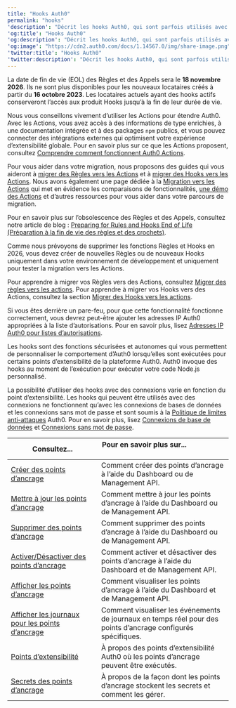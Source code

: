 ---
title: "Hooks Auth0"
permalink: "hooks"
'description': "Décrit les hooks Auth0, qui sont parfois utilisés avec les bases de données et les connexions sans mot de passe."
'og:title': "Hooks Auth0"
'og:description': "Décrit les hooks Auth0, qui sont parfois utilisés avec les bases de données et les connexions sans mot de passe."
'og:image': "https://cdn2.auth0.com/docs/1.14567.0/img/share-image.png"
'twitter:title': "Hooks Auth0"
'twitter:description': "Décrit les hooks Auth0, qui sont parfois utilisés avec les bases de données et les connexions sans mot de passe."
---

<Warning>

La date de fin de vie (EOL) des Règles et des Appels sera le **18 novembre 2026**. Ils ne sont plus disponibles pour les nouveaux locataires créés à partir du **16 octobre 2023**. Les locataires actuels ayant des hooks actifs conserveront l’accès aux produit Hooks jusqu’à la fin de leur durée de vie.

Nous vous conseillons vivement d’utiliser les Actions pour étendre Auth0. Avec les Actions, vous avez accès à des informations de type enrichies, à une documentation intégrée et à des packages `npm` publics, et vous pouvez connecter des intégrations externes qui optimisent votre expérience d’extensibilité globale. Pour en savoir plus sur ce que les Actions proposent, consultez [Comprendre comment fonctionnent Auth0 Actions](/docs/fr-ca/customize/actions/actions-overview).

Pour vous aider dans votre migration, nous proposons des guides qui vous aideront à [migrer des Règles vers les Actions](/docs/fr-ca/customize/actions/migrate/migrate-from-rules-to-actions) et à [migrer des Hooks vers les Actions](/docs/fr-ca/customize/actions/migrate/migrate-from-hooks-to-actions). Nous avons également une page dédiée à la [Migration vers les Actions](https://auth0.com/extensibility/movetoactions) qui met en évidence les comparaisons de fonctionnalités, [une démo des Actions](https://www.youtube.com/watch?v=UesFSY1klrI)  et d’autres ressources pour vous aider dans votre parcours de migration.

Pour en savoir plus sur l’obsolescence des Règles et des Appels, consultez notre article de blog : [Preparing for Rules and Hooks End of Life (Préparation à la fin de vie des règles et des crochets)](https://auth0.com/blog/preparing-for-rules-and-hooks-end-of-life/).

</Warning>

<Warning>

Comme nous prévoyons de supprimer les fonctions Règles et Hooks en 2026, vous devez créer de nouvelles Règles ou de nouveaux Hooks uniquement dans votre environnement de développement et uniquement pour tester la migration vers les Actions.

Pour apprendre à migrer vos Règles vers des Actions, consultez [Migrer des règles vers les actions](/docs/fr-ca/customize/actions/migrate/migrate-from-rules-to-actions). Pour apprendre à migrer vos Hooks vers des Actions, consultez la section [Migrer des Hooks vers les actions](/docs/fr-ca/customize/actions/migrate/migrate-from-hooks-to-actions).

</Warning>

<Callout icon="file-lines" color="#0EA5E9" iconType="regular">

Si vous êtes derrière un pare-feu, pour que cette fonctionnalité fonctionne correctement, vous devrez peut-être ajouter les adresses IP Auth0 appropriées à la liste d’autorisations. Pour en savoir plus, lisez [Adresses IP Auth0 pour listes d’autorisations](/docs/fr-ca/secure/security-guidance/data-security/allowlist).

</Callout>

Les hooks sont des fonctions sécurisées et autonomes qui vous permettent de personnaliser le comportement d’Auth0 lorsqu’elles sont exécutées pour certains points d’extensibilité de la plateforme Auth0. Auth0 invoque des hooks au moment de l’exécution pour exécuter votre code Node.js personnalisé.

La possibilité d’utiliser des hooks avec des connexions varie en fonction du point d’extensibilité. Les hooks qui peuvent être utilisés avec des connexions ne fonctionnent qu’avec les connexions de bases de données et les connexions sans mot de passe et sont soumis à la [Politique de limites anti-attaques](/docs/fr-ca/troubleshoot/customer-support/operational-policies/rate-limit-policy) Auth0. Pour en savoir plus, lisez [Connexions de base de données](/docs/fr-ca/connections/database) et [Connexions sans mot de passe](/docs/fr-ca/connections/passwordless).

<table class="table"><thead>
<tr>
<th><strong>Consultez...</strong></th>
<th><strong>Pour en savoir plus sur...</strong>                                </th>
</tr>
</thead>
<tbody>
<tr>
<td><a href="/docs/docs/fr-ca/hooks/create-hooks">Créer des points d’ancrage</a></td>
<td>Comment créer des points d’ancrage à l’aide du Dashboard ou de Management API.</td>
</tr>
<tr>
<td><a href="/docs/docs/fr-ca/hooks/update-hooks">Mettre à jour les points d’ancrage</a></td>
<td>Comment mettre à jour les points d’ancrage à l’aide du Dashboard ou de Management API.</td>
</tr>
<tr>
<td><a href="/docs/docs/fr-ca/hooks/delete-hooks">Supprimer des points d’ancrage</a></td>
<td>Comment supprimer des points d’ancrage à l’aide du Dashboard ou de Management API.</td>
</tr>
<tr>
<td><a href="/docs/docs/fr-ca/hooks/enable-disable-hooks">Activer/Désactiver des points d’ancrage</a></td>
<td>Comment activer et désactiver des points d’ancrage à l’aide du Dashboard et de Management API.</td>
</tr>
<tr>
<td><a href="/docs/docs/fr-ca/hooks/view-hooks">Afficher les points d’ancrage</a></td>
<td>Comment visualiser les points d’ancrage à l’aide du Dashboard et de Management API.</td>
</tr>
<tr>
<td><a href="/docs/docs/fr-ca/hooks/view-logs-for-hooks">Afficher les journaux pour les points d’ancrage</a></td>
<td>Comment visualiser les événements de journaux en temps réel pour des points d’ancrage configurés spécifiques.</td>
</tr>
<tr>
<td><a href="/docs/docs/fr-ca/hooks/extensibility-points">Points d’extensibilité</a></td>
<td>À propos des points d’extensibilité Auth0 où les points d’ancrage peuvent être exécutés.</td>
</tr>
<tr>
<td><a href="/docs/docs/fr-ca/hooks/hook-secrets">Secrets des points d’ancrage</a></td>
<td>À propos de la façon dont les points d’ancrage stockent les secrets et comment les gérer.</td>
</tr>
</tbody>
</table>